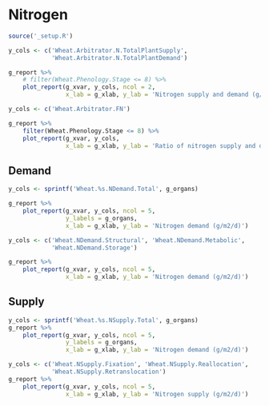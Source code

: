 # Nitrogen {#cha:nitrogen}



```r
source('_setup.R')
```


<div class="fig-output">
```r
y_cols <- c('Wheat.Arbitrator.N.TotalPlantSupply',
            'Wheat.Arbitrator.N.TotalPlantDemand')

g_report %>% 
    # filter(Wheat.Phenology.Stage <= 8) %>% 
    plot_report(g_xvar, y_cols, ncol = 2,
                x_lab = g_xlab, y_lab = 'Nitrogen supply and demand (g/m2/d)')

```
</div>



<div class="fig-output">
```r
y_cols <- c('Wheat.Arbitrator.FN')

g_report %>% 
    filter(Wheat.Phenology.Stage <= 8) %>% 
    plot_report(g_xvar, y_cols,
                x_lab = g_xlab, y_lab = 'Ratio of nitrogen supply and demand')

```
</div>



## Demand {#sec:nitrogen-demand}


<div class="fig-output">
```r
y_cols <- sprintf('Wheat.%s.NDemand.Total', g_organs)

g_report %>% 
    plot_report(g_xvar, y_cols, ncol = 5,
                y_labels = g_organs,
                x_lab = g_xlab, y_lab = 'Nitrogen demand (g/m2/d)')

```
</div>


<div class="fig-output">
```r
y_cols <- c('Wheat.NDemand.Structural', 'Wheat.NDemand.Metabolic',
            'Wheat.NDemand.Storage')

g_report %>% 
    plot_report(g_xvar, y_cols, ncol = 5,
                x_lab = g_xlab, y_lab = 'Nitrogen demand (g/m2/d)')

```
</div>


## Supply {#sec:nitrogen-supply}


<div class="fig-output">
```r
y_cols <- sprintf('Wheat.%s.NSupply.Total', g_organs)
g_report %>% 
    plot_report(g_xvar, y_cols, ncol = 5,
                y_labels = g_organs,
                x_lab = g_xlab, y_lab = 'Nitrogen demand (g/m2/d)')
```
</div>


<div class="fig-output">
```r
y_cols <- c('Wheat.NSupply.Fixation', 'Wheat.NSupply.Reallocation',
            'Wheat.NSupply.Retranslocation')
g_report %>% 
    plot_report(g_xvar, y_cols, ncol = 5,
                x_lab = g_xlab, y_lab = 'Nitrogen supply (g/m2/d)')
```
</div>



